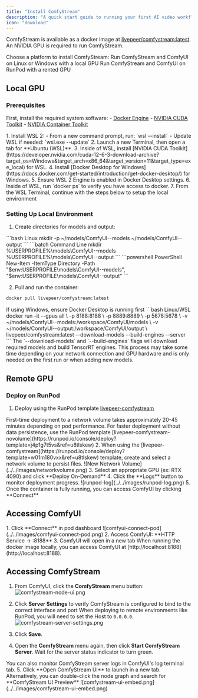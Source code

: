 ```yaml
---
title: "Install ComfyStream"
description: "A quick start guide to running your first AI video workflow with ComfyStream"
icon: "download"
---
```


ComfyStream is available as a docker image at [livepeer/comfystream:latest](https://hub.docker.com/r/livepeer/comfystream). An NVIDIA GPU is required to run ComfyStream. 

Choose a platform to install ComfyStream:
<CardGroup cols={2}>
  <Card title="Local GPU" icon="square-1" href="#local-gpu">
    Run ComfyStream and ComfyUI on Linux or Windows with a local GPU
  </Card>
  <Card title="Remote GPU" icon="square-2" href="#remote-gpu">
    Run ComfyStream and ComfyUI on RunPod with a rented GPU
  </Card>
</CardGroup>

<h2>Local GPU</h2>

### Prerequisites

First, install the required system software:
<AccordionGroup>
  <Accordion title="Linux">
    - [Docker Engine](https://docs.docker.com/engine/install/ubuntu/#install-using-the-repository)
    - [NVIDIA CUDA Toolkit](https://developer.nvidia.com/cuda-12-6-3-download-archive?target_os=Linux&target_arch=x86_64&Distribution=Ubuntu)
    - [NVIDIA Container Toolkit](https://docs.nvidia.com/datacenter/cloud-native/container-toolkit/latest/install-guide.html)
  </Accordion>

  <Accordion title="Windows">
    1. Install WSL 2:
      - From a new command prompt, run: `wsl --install`
      - Update WSL if needed: `wsl.exe --update`
    2. Launch a new Terminal, then open a tab for **Ubuntu (WSL)**.
    3. Inside of WSL, install [NVIDIA CUDA Toolkit](https://developer.nvidia.com/cuda-12-6-3-download-archive?target_os=Windows&target_arch=x86_64&target_version=11&target_type=exe_local) for WSL.
    4. Install [Docker Desktop for Windows](https://docs.docker.com/get-started/introduction/get-docker-desktop/) for Windows.
    5. Ensure WSL 2 Engine is enabled in Docker Desktop settings.
    6. Inside of WSL, run `docker ps` to verify you have access to docker. 
    7. From the WSL Terminal, continue with the steps below to setup the local environment
  </Accordion>
</AccordionGroup>

### Setting Up Local Environment 

1. Create directories for models and output:

<CodeGroup>
```bash Linux
mkdir -p ~/models/ComfyUI--models ~/models/ComfyUI--output  
```
```batch Command Line
mkdir %USERPROFILE%\models\ComfyUI--models %USERPROFILE%\models\ComfyUI--output
```
```powershell PowerShell
New-Item -ItemType Directory -Path "$env:USERPROFILE\models\ComfyUI--models", "$env:USERPROFILE\models\ComfyUI--output"
```
</CodeGroup>

2. Pull and run the container:

```bash
docker pull livepeer/comfystream:latest
```

<Info>
If using Windows, ensure Docker Desktop is running first
</Info>

<CodeGroup>
```bash Linux/WSL
docker run -it --gpus all \
-p 8188:8188 \
-p 8889:8889 \
-p 5678:5678 \
-v ~/models/ComfyUI--models:/workspace/ComfyUI/models \
-v ~/models/ComfyUI--output:/workspace/ComfyUI/output \
livepeer/comfystream:latest --download-models --build-engines --server
```
</CodeGroup>

<Note>
The `--download-models` and `--build-engines` flags will download required models and build TensorRT engines. This process may take some time depending on your network connection and GPU hardware and is only needed on the first run or when adding new models.
</Note>

<h2 id="remote-gpu">Remote GPU</h2>

### Deploy on RunPod

1. Deploy using the RunPod template 
[livepeer-comfystream](https://runpod.io/console/deploy?template=w01m180vxx&ref=u8tlskew)
<Note>
First-time deployment to a network volume takes approximately 20-45 minutes depending on pod performance. 
For faster deployment without data persistence, use the RunPod template [livepeer-comfystream-novolume](https://runpod.io/console/deploy?template=j4p1g7t5vs&ref=u8tlskew)
</Note>
2. When using the [livepeer-comfystream](https://runpod.io/console/deploy?template=w01m180vxx&ref=u8tlskew) template, create and select a network volume to persist files.
![New Network Volume](../../images/networkvolume.png)
3. Select an appropriate GPU (ex: RTX 4090) and click **Deploy On-Demand**
4. Click the **Logs** button to monitor deployment progress.
![runpod-log](../../images/runpod-log.png)
5. Once the container is fully running, you can access ComfyUI by clicking **Connect**


## Accessing ComfyUI
<AccordionGroup>
  <Accordion title="RunPod">
  1. Click **Connect** in pod dashboard
    ![comfyui-connect-pod](../../images/comfyui-connect-pod.png)
  2. Access ComfyUI: **HTTP Service -> :8188**
  3. ComfyUI will open in a new tab
  </Accordion>

  <Accordion title="Local">
  When running the docker image locally, you can access ComfyUI at [http://localhost:8188](http://localhost:8188).
  </Accordion>
</AccordionGroup>

## Accessing ComfyStream 
1. From ComfyUI, click the **ComfyStream** menu button:
![comfystream-node-ui.png](../../images/comfystream-node-ui.png)

2. Click **Server Settings** to verify ComfyStream is configured to bind to the correct interface and port <Note>When deploying to remote environments like RunPod, you will need to set the Host to `0.0.0.0`. </Note>
![comfystream-server-settings.png](../../images/comfystream-server-settings.png)
3. Click **Save**.
4. Open the **ComfyStream** menu again, then click **Start ComfyStream Server**. Wait for the server status indicator to turn green. 
<Note>
You can also monitor ComfyStream server logs in ComfyUI's log terminal tab.
</Note>
5. Click **Open ComfyStream UI** to launch in a new tab.
Alternatively, you can double-click the node graph and search for **ComfyStream UI Preview**
![comfystream-ui-embed.png](../../images/comfystream-ui-embed.png)
